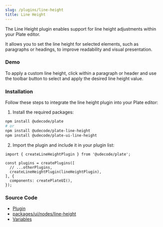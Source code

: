 ```yaml
---
slug: /plugins/line-height
title: Line Height
---
```


The Line Height plugin enables support for line height adjustments within your Plate editor.

It allows you to set the line height for selected elements, such as paragraphs or headings, to improve readability and visual presentation.

### Demo

To apply a custom line height, click within a paragraph or header and use the toolbar button to select and apply the desired line height value.



<LineHeightSandpack />

### Installation

Follow these steps to integrate the line height plugin into your Plate editor:

1. Install the required packages:

```bash npm2yarn
npm install @udecode/plate
# or
npm install @udecode/plate-line-height
npm install @udecode/plate-ui-line-height
```

2. Import the plugin and include it in your plugin list:

```tsx
import { createLineHeightPlugin } from '@udecode/plate';

const plugins = createPlugins([
  // ...otherPlugins,
  createLineHeightPlugin(lineHeightPlugin),
], {
  components: createPlateUI(),
});
```

### Source Code

- [Plugin](https://github.com/udecode/plate/blob/main/packages/nodes/line-height/src/createLineHeightPlugin.ts)
- [packages/ui/nodes/line-height](https://github.com/udecode/plate/tree/main/packages/ui/nodes/line-height/src)
- [Variables](https://github.com/udecode/plate/blob/main/examples/src)
